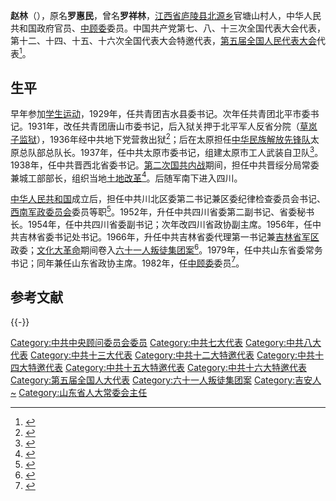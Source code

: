 '''赵林'''（{{bd|1906年||2003年||catIdx=Z}}），原名'''罗惠民'''，曾名'''罗祥林'''，[[江西省|江西省]][[庐陵县|庐陵县]][[北源乡|北源乡]]官塘山村人，中华人民共和国政府官员、[[中顾委|中顾委]]委员。中国共产党第七、八、十三次全国代表大会代表，第十二、十四、十五、十六次全国代表大会特邀代表，[[第五届全国人民代表大会|第五届全国人民代表大会]]代表<ref>{{Cite web |url=http://www.sd.xinhuanet.com/news/2003-05/16/content_499234.htm |title=原中共中央顾问委员会委员 赵林同志逝世 |accessdate=2012-12-24 |author=作者：姜玉泰，实习编辑：魏晓萌 |date=2003-05-16 |work= |publisher=新华网，稿件来源：大众日报 |language=Zh-hans |deadurl=yes |archiveurl=https://web.archive.org/web/20100507152519/http://www.sd.xinhuanet.com/news/2003-05/16/content_499234.htm |archivedate=2010-05-07 }}</ref>。

== 生平 ==

早年参加[[学生运动|学生运动]]，1929年，任共青团吉水县委书记。次年任共青团北平市委书记。1931年，改任共青团唐山市委书记，后入狱关押于北平军人反省分院（[[草岚子监狱|草岚子监狱]]），1936年经中共地下党营救出狱<ref>{{cite news|title=复查“六十一人叛徒集团案”|url=http://book.ifeng.com/lianzai/detail_2011_08/23/8616136_87.shtml|accessdate=2012-03-29|newspaper=凤凰网|archive-date=2020-04-24|archive-url=https://web.archive.org/web/20200424032401/http://book.ifeng.com/lianzai/detail_2011_08/23/8616136_87.shtml|dead-url=no}}</ref>；后在太原担任[[中华民族解放先锋队|中华民族解放先锋队]]太原总队部总队长。1937年，任中共太原市委书记，组建太原市工人武装自卫队<ref>{{cite book|author=中共中央党史研究室第一研究部|title=《中国共产党第七次全国代表大会研究》|year=2006年|publisher=上海人民出版社|isbn=9787208062726|pages=80页}}</ref>。1938年，任中共晋西北省委书记。[[第二次国共内战|第二次国共内战]]期间，担任中共晋绥分局常委兼城工部部长，组织当地[[土地改革运动|土地改革]]<ref>{{cite book|author=中国共产党组织史资料|title=《中国共产党组织史资料: 全国解放战争时期, 1945.8-1949.9》|year=2000年|publisher=中共党史出版社|location=中国共产党. 中央组织部 中共中央党史硏究室|isbn=9787801363183|pages=155页}}</ref>。后随军南下进入四川。

[[中华人民共和国|中华人民共和国]]成立后，担任中共川北区委第二书记兼区委纪律检查委员会书记、[[西南军政委员会|西南军政委员会]]委员等职<ref>{{cite book|author=满妹|title=《思念依然无尽: 回忆父亲胡耀邦》|year=2005年|publisher=北京出版社|pages=84页}}</ref>。1952年，升任中共四川省委第二副书记、省委秘书长。1954年，任中共四川省委副书记；次年改四川省政协副主席。1956年，任中共吉林省委书记处书记。1966年，升任中共吉林省委代理第一书记兼[[吉林省军区|吉林省军区]]政委；[[文化大革命|文化大革命]]期间卷入[[六十一人叛徒集团案|六十一人叛徒集团案]]<ref>{{cite news|title=1966年轰动全国的薄一波“六十一人叛徒案”|url=http://cul.cn.yahoo.com/ypen/20120315/926689.html|accessdate=2012-03-29|newspaper=雅虎网|deadurl=yes|archiveurl=https://web.archive.org/web/20120318050508/http://cul.cn.yahoo.com/ypen/20120315/926689.html|archivedate=2012-03-18}}</ref>。1979年，任中共山东省委常务书记；同年兼任山东省政协主席。1982年，任[[中顾委|中顾委]]委员<ref>{{cite news|title=原中共中央顾问委员会委员 赵林同志逝世|url=http://www.sd.xinhuanet.com/news/2003-05/16/content_499234.htm|accessdate=2012-03-29|newspaper=新华网|deadurl=yes|archiveurl=https://web.archive.org/web/20100507152519/http://www.sd.xinhuanet.com/news/2003-05/16/content_499234.htm|archivedate=2010-05-07}}</ref>。

==参考文献==
{{reflist}}

{{s-start}}
{{s-ppo|cpc}}
{{s-before|[[吴德|吴德]]}}
{{s-title|[[中国共产党吉林省委员会|中国共产党吉林省委员会]]第一书记|1966年6月－1967年}}
{{s-after|[[王淮湘|王淮湘]]}}
{{s-par|prc-lpc}}
{{s-new}}
{{s-title|[[山东省人民代表大会常务委员会|山东省人民代表大会常务委员会]]主任|1979年12月－1983年4月}}
{{s-after|[[秦和珍|秦和珍]]}}
{{s-end}}

{{-}}
{{中华人民共和国吉林省正职领导人}}
{{中华人民共和国山东省正职领导人}}

{{DEFAULTSORT:Z}}
[[Category:中共中央顾问委员会委员|Category:中共中央顾问委员会委员]]
[[Category:中共七大代表|Category:中共七大代表]]
[[Category:中共八大代表|Category:中共八大代表]]
[[Category:中共十三大代表|Category:中共十三大代表]]
[[Category:中共十二大特邀代表|Category:中共十二大特邀代表]]
[[Category:中共十四大特邀代表|Category:中共十四大特邀代表]]
[[Category:中共十五大特邀代表|Category:中共十五大特邀代表]]
[[Category:中共十六大特邀代表|Category:中共十六大特邀代表]]
[[Category:第五届全国人大代表|Category:第五届全国人大代表]]
[[Category:六十一人叛徒集团案|Category:六十一人叛徒集团案]]
[[Category:吉安人|Category:吉安人]]
[[Category:罗姓|~]]
[[Category:山东省人大常委会主任|Category:山东省人大常委会主任]]